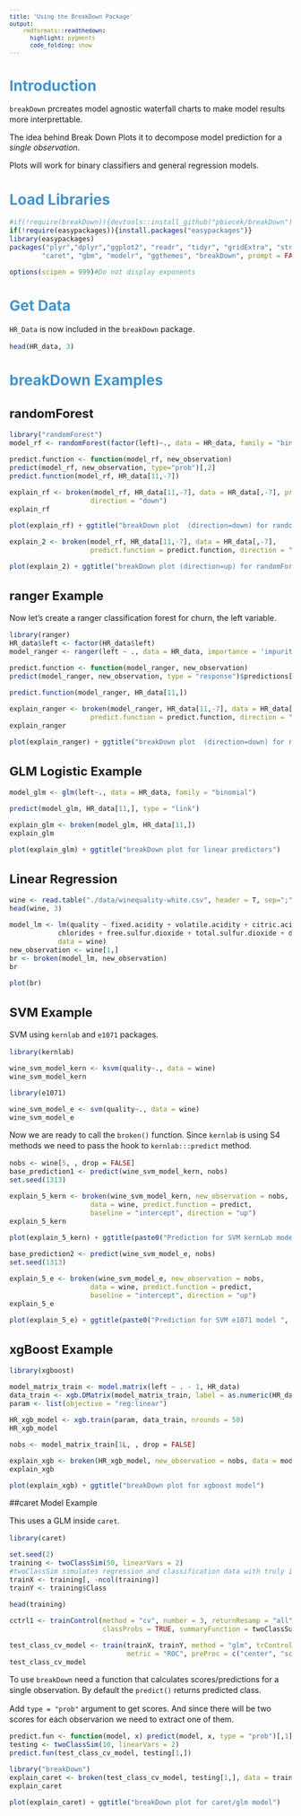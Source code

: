 ```yaml
---
title: 'Using the BreakDown Package'
output:
    rmdformats::readthedown:
      highlight: pygments
      code_folding: show
---
```

<style type="text/css">
p{ /* Normal  */
   font-size: 14px;
   line-height: 18px;
}
body{ /* Normal  */
   font-size: 14px;
}
td {  /* Table  */
   font-size: 12px;
}
h1 { /* Header 1 */
font-size: 26px;
color: #4294ce;
}
h2 { /* Header 2 */
font-size: 22px;
}
h3 { /* Header 3 */
font-size: 18px;
}
code.r{ /* Code block */
  font-size: 12px;
}
pre { /* Code block */
  font-size: 12px
}
#table-of-contents h2 {
background-color: #4294ce;
}
#table-of-contents{
background: #688FAD;
}
#nav-top span.glyphicon{
color: #4294ce;
}
#postamble{
background: #4294ce;
border-top: ;
}
</style>

# Introduction

`breakDown` prcreates model agnostic waterfall charts to make model results more interprettable.

The idea behind Break Down Plots it to decompose model prediction for a *single observation*. 

Plots will work for binary classifiers and general regression models. 

# Load Libraries

```r
#if(!require(breakDown)){devtools::install_github("pbiecek/breakDown")}
if(!require(easypackages)){install.packages("easypackages")}
library(easypackages)
packages("plyr","dplyr","ggplot2", "readr", "tidyr", "gridExtra", "stringr", "lubridate", 
        "caret", "gbm", "modelr", "ggthemes", "breakDown", prompt = FALSE)

options(scipen = 999)#Do not display exponents
```

# Get Data

`HR_Data` is now included in the `breakDown` package.

```r
head(HR_data, 3)
```

# breakDown Examples

## randomForest

```r
library("randomForest")
model_rf <- randomForest(factor(left)~., data = HR_data, family = "binomial", maxnodes = 5)

predict.function <- function(model_rf, new_observation) 
predict(model_rf, new_observation, type="prob")[,2]
predict.function(model_rf, HR_data[11,-7])
```
```r
explain_rf <- broken(model_rf, HR_data[11,-7], data = HR_data[,-7], predict.function = predict.function, 
                    direction = "down")
explain_rf
```
```r
plot(explain_rf) + ggtitle("breakDown plot  (direction=down) for randomForest model")
```

```r
explain_2 <- broken(model_rf, HR_data[11,-7], data = HR_data[,-7],
                    predict.function = predict.function, direction = "up")

plot(explain_2) + ggtitle("breakDown plot (direction=up) for randomForest model")
```

## ranger Example

Now let’s create a ranger classification forest for churn, the left variable.

```r
library(ranger)
HR_data$left <- factor(HR_data$left)
model_ranger <- ranger(left ~ ., data = HR_data, importance = 'impurity', probability=TRUE, min.node.size = 2000)

predict.function <- function(model_ranger, new_observation) 
predict(model_ranger, new_observation, type = "response")$predictions[,2]

predict.function(model_ranger, HR_data[11,])
```
```r
explain_ranger <- broken(model_ranger, HR_data[11,-7], data = HR_data[,-7],
                    predict.function = predict.function, direction = "down")
explain_ranger
```
```r
plot(explain_ranger) + ggtitle("breakDown plot  (direction=down) for ranger model")
```

## GLM Logistic Example

```r
model_glm <- glm(left~., data = HR_data, family = "binomial")

predict(model_glm, HR_data[11,], type = "link")
```
```r
explain_glm <- broken(model_glm, HR_data[11,])
explain_glm
```
```r
plot(explain_glm) + ggtitle("breakDown plot for linear predictors")
```

## Linear Regression

```r
wine <- read.table("./data/winequality-white.csv", header = T, sep=";")
head(wine, 3)
```
```r
model_lm <- lm(quality ~ fixed.acidity + volatile.acidity + citric.acid + residual.sugar + 
            chlorides + free.sulfur.dioxide + total.sulfur.dioxide + density + pH + sulphates + alcohol,
            data = wine)
new_observation <- wine[1,]
br <- broken(model_lm, new_observation)
br
```
```r
plot(br)
```

## SVM Example

SVM using `kernlab` and `e1071` packages.

```r
library(kernlab)

wine_svm_model_kern <- ksvm(quality~., data = wine)
wine_svm_model_kern
```
```r
library(e1071)

wine_svm_model_e <- svm(quality~., data = wine)
wine_svm_model_e
```

Now we are ready to call the `broken()` function. Since `kernlab` is using S4 methods we need to pass the hook to `kernlab:::predict` method.

```r
nobs <- wine[5, , drop = FALSE]
base_prediction1 <- predict(wine_svm_model_kern, nobs)
set.seed(1313)

explain_5_kern <- broken(wine_svm_model_kern, new_observation = nobs, 
                    data = wine, predict.function = predict,
                    baseline = "intercept", direction = "up")
explain_5_kern
```
```r
plot(explain_5_kern) + ggtitle(paste0("Prediction for SVM kernLab model ", round(base_prediction1, 3)))
```

```r
base_prediction2 <- predict(wine_svm_model_e, nobs)
set.seed(1313)

explain_5_e <- broken(wine_svm_model_e, new_observation = nobs, 
                    data = wine, predict.function = predict,
                    baseline = "intercept", direction = "up")
explain_5_e
```
```r
plot(explain_5_e) + ggtitle(paste0("Prediction for SVM e1071 model ", round(base_prediction2, 3)))
```

## xgBoost Example

```r
library(xgboost)

model_matrix_train <- model.matrix(left ~ . - 1, HR_data)
data_train <- xgb.DMatrix(model_matrix_train, label = as.numeric(HR_data$left))
param <- list(objective = "reg:linear")

HR_xgb_model <- xgb.train(param, data_train, nrounds = 50)
HR_xgb_model
```
```r
nobs <- model_matrix_train[1L, , drop = FALSE]

explain_xgb <- broken(HR_xgb_model, new_observation = nobs, data = model_matrix_train)#require breakDown 0.15 or higher
explain_xgb
```

```r
plot(explain_xgb) + ggtitle("breakDown plot for xgboost model")
```


##caret Model Example

This uses a GLM inside `caret`.

```r
library(caret)

set.seed(2)
training <- twoClassSim(50, linearVars = 2)
#twoClassSim simulates regression and classification data with truly important predictors and irrelevant predictions
trainX <- training[, -ncol(training)]
trainY <- training$Class

head(training)
```

```r
cctrl1 <- trainControl(method = "cv", number = 3, returnResamp = "all",
                       classProbs = TRUE, summaryFunction = twoClassSummary)

test_class_cv_model <- train(trainX, trainY, method = "glm", trControl = cctrl1,
                             metric = "ROC", preProc = c("center", "scale"))
test_class_cv_model
```

To use `breakDown` need a function that calculates scores/predictions for a single observation. By default the `predict()` returns predicted class.

Add `type = "prob"` argument to get scores. And since there will be two scores for each observarion we need to extract one of them.

```r
predict.fun <- function(model, x) predict(model, x, type = "prob")[,1]
testing <- twoClassSim(10, linearVars = 2)
predict.fun(test_class_cv_model, testing[1,])
```

```r
library("breakDown")
explain_caret <- broken(test_class_cv_model, testing[1,], data = trainX, predict.function = predict.fun)
explain_caret
```

```r
plot(explain_caret) + ggtitle("breakDown plot for caret/glm model")
```


